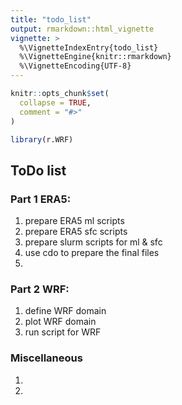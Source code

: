 ```yaml
---
title: "todo_list"
output: rmarkdown::html_vignette
vignette: >
  %\VignetteIndexEntry{todo_list}
  %\VignetteEngine{knitr::rmarkdown}
  %\VignetteEncoding{UTF-8}
---
```


```r
knitr::opts_chunk$set(
  collapse = TRUE,
  comment = "#>"
)
```

```r
library(r.WRF)
```

## ToDo list 

### Part 1 ERA5:
1. prepare ERA5 ml scripts
2. prepare ERA5 sfc scripts 
3. prepare slurm scripts for ml & sfc
4. use cdo to prepare the final files 
5. 

### Part 2 WRF:
1. define WRF domain 
2. plot WRF domain 
3. run script for WRF 


### Miscellaneous
1. 
2. 
